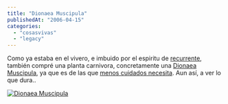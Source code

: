 ```yaml
---
title: "Dionaea Muscipula"
publishedAt: "2006-04-15"
categories: 
  - "cosasvivas"
  - "legacy"
---
```


Como ya estaba en el vivero, e imbuido por el espiritu de [recurrente](http://recurrente.afraid.org/myblog/?q=node/157), también compré una planta carnivora, concretamente una [Dionaea Muscipula](http://es.wikipedia.org/wiki/Dionaea_muscipula), ya que es de las que [menos cuidados necesita](http://www.infojardin.com/plantas_de_interior/cuidados-plantas-carnivoras.htm). Aun así, a ver lo que dura..

[![Dionaea Muscipula](http://static.flickr.com/50/128781527_662951be8f.jpg)](http://www.flickr.com/photos/ryck/128781527/ "Photo Sharing")
